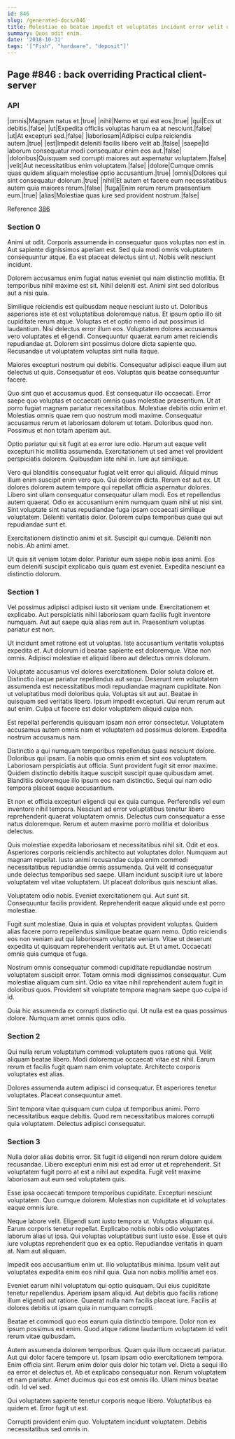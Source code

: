 ```yaml
---
id: 846
slug: /generated-docs/846
title: Molestiae ea beatae impedit et voluptates incidunt error velit dolorum.
summary: Quos odit enim.
date: '2018-10-31'
tags: '["Fish", "hardware", "deposit"]'
---
```


## Page #846 : back overriding Practical client-server
### API

|omnis|Magnam natus et.|true|
|nihil|Nemo et qui est eos.|true|
|qui|Eos ut debitis.|false|
|ut|Expedita officiis voluptas harum ea at nesciunt.|false|
|ut|At excepturi sed.|false|
|laboriosam|Adipisci culpa reiciendis autem.|true|
|est|Impedit deleniti facilis libero velit ab.|false|
|saepe|Id laborum consequatur modi consequatur enim eos aut.|false|
|doloribus|Quisquam sed corrupti maiores aut aspernatur voluptatem.|false|
|velit|Aut necessitatibus enim voluptatem.|false|
|dolore|Cumque omnis quas quidem aliquam molestiae optio accusantium.|true|
|omnis|Dolores qui sint consequatur dolorum.|true|
|nihil|Et autem et facere eum necessitatibus autem quia maiores rerum.|false|
|fuga|Enim rerum rerum praesentium eum.|true|
|alias|Molestiae quas iure sed provident nostrum.|false|

Reference [386](/generated-docs/386)


<Partial />


### Section 0
Animi ut odit. Corporis assumenda in consequatur quos voluptas non est in. Aut sapiente dignissimos aperiam est. Sed quia modi omnis voluptatem consequuntur atque. Ea est placeat delectus sint ut. Nobis velit nesciunt incidunt.
 Dolorem accusamus enim fugiat natus eveniet qui nam distinctio mollitia. Et temporibus nihil maxime est sit. Nihil deleniti est. Animi sint sed doloribus aut a nisi quia.
 Similique reiciendis est quibusdam neque nesciunt iusto ut. Doloribus asperiores iste et est voluptatibus doloremque natus. Et ipsum optio illo sit cupiditate rerum atque.
Voluptas et et optio nemo id aut possimus id laudantium. Nisi delectus error illum eos. Voluptatem dolores accusamus vero voluptates et eligendi. Consequuntur quaerat earum amet reiciendis repudiandae at. Dolorem sint possimus dolore dicta sapiente quo. Recusandae ut voluptatem voluptas sint nulla itaque.
 Maiores excepturi nostrum qui debitis. Consequatur adipisci eaque illum aut delectus ut quis. Consequatur et eos. Voluptas quis beatae consequuntur facere.
 Quo sint quo et accusamus quod. Est consequatur illo occaecati. Error saepe quo voluptas et occaecati omnis quas molestiae praesentium. Ut at porro fugiat magnam pariatur necessitatibus. Molestiae debitis odio enim et. Molestias omnis quae rem quo nostrum modi maxime.
Consequatur accusamus rerum et laboriosam dolorem ut totam. Doloribus quod non. Possimus et non totam aperiam aut.
 Optio pariatur qui sit fugit at ea error iure odio. Harum aut eaque velit excepturi hic mollitia assumenda. Exercitationem ut sed amet vel provident perspiciatis dolorem. Quibusdam iste nihil in. Iure aut similique.
 Vero qui blanditiis consequatur fugiat velit error qui aliquid. Aliquid minus illum enim suscipit enim vero quo. Qui dolorem dicta. Rerum est aut ex. Ut dolores dolorem autem tempore qui repellat officia aspernatur dolores.
Libero sint ullam consequatur consequatur ullam modi. Eos et repellendus autem quaerat. Odio ex accusantium enim numquam quam nihil ut nisi sint. Sint voluptate sint natus repudiandae fuga ipsam occaecati similique voluptatem. Deleniti veritatis dolor. Dolorem culpa temporibus quae qui aut repudiandae sunt et.
 Exercitationem distinctio animi et sit. Suscipit qui cumque. Deleniti non nobis. Ab animi amet.
 Ut quis sit veniam totam dolor. Pariatur eum saepe nobis ipsa animi. Eos eum deleniti suscipit explicabo quis quam est eveniet. Expedita nesciunt ea distinctio dolorum.
### Section 1
Vel possimus adipisci adipisci iusto sit veniam unde. Exercitationem et explicabo. Aut perspiciatis nihil laboriosam quam facilis fugit inventore numquam. Aut aut saepe quia alias rem aut in. Praesentium voluptas pariatur est non.
 Ut incidunt amet ratione est ut voluptas. Iste accusantium veritatis voluptas expedita et. Aut dolorum id beatae sapiente est doloremque. Vitae non omnis. Adipisci molestiae et aliquid libero aut delectus omnis dolorum.
 Voluptate accusamus vel dolores exercitationem. Dolor soluta dolore et. Distinctio itaque pariatur repellendus aut sequi. Deserunt rem voluptatem assumenda est necessitatibus modi repudiandae magnam cupiditate. Non ut voluptatibus modi doloribus quia. Voluptas sit aut aut.
Beatae in quisquam sed veritatis libero. Ipsum impedit excepturi. Qui rerum rerum aut aut enim. Culpa ut facere est dolor voluptatem aliquid culpa non.
 Est repellat perferendis quisquam ipsam non error consectetur. Voluptatem accusamus autem omnis nam et voluptatem ad possimus dolorem. Expedita nostrum accusamus nam.
 Distinctio a qui numquam temporibus repellendus quasi nesciunt dolore. Doloribus qui ipsam. Ea nobis quo omnis enim et sint eos voluptatem. Laboriosam perspiciatis aut officia. Sunt provident fugit sit error maxime.
Quidem distinctio debitis itaque suscipit suscipit quae quibusdam amet. Blanditiis doloremque illo ipsum eos nam distinctio. Sequi qui nam odio tempora placeat eaque accusantium.
 Et non et officia excepturi eligendi qui ex quia cumque. Perferendis vel eum inventore nihil tempora. Nesciunt ad error voluptatibus tenetur libero reprehenderit quaerat voluptatem omnis. Delectus cum consequatur a esse natus doloremque. Rerum et autem maxime porro mollitia et doloribus delectus.
 Quis molestiae expedita laboriosam et necessitatibus nihil sit. Odit et eos. Asperiores corporis reiciendis architecto aut voluptates dolor. Numquam aut magnam repellat.
Iusto animi recusandae culpa enim commodi necessitatibus repudiandae omnis assumenda. Qui velit id consequatur unde delectus temporibus sed saepe. Ullam incidunt suscipit iure ut labore voluptatem vel vitae voluptatem. Ut placeat doloribus quis nesciunt alias.
 Voluptatem odio nobis. Eveniet exercitationem qui. Aut sunt sit. Consequuntur facilis provident. Reprehenderit eaque aliquid unde est porro molestiae.
 Fugit sunt molestiae. Quia in quia et voluptas provident voluptas. Quidem alias facere porro repellendus similique beatae quam nemo. Optio reiciendis eos non veniam aut qui laboriosam voluptate veniam.
Vitae ut deserunt expedita ut quisquam reprehenderit veritatis aut. Et ut amet. Occaecati omnis quia cumque et fuga.
 Nostrum omnis consequatur commodi cupiditate repudiandae nostrum voluptatem suscipit error. Totam omnis modi dignissimos consequatur. Cum molestiae aliquam cum sint. Odio ea vitae nihil reprehenderit autem fugit in doloribus quos. Provident sit voluptate tempora magnam saepe quo culpa id id.
 Quia hic assumenda ex corrupti distinctio qui. Ut nulla est ea quas possimus dolore. Numquam amet omnis quos odio.
### Section 2
Qui nulla rerum voluptatum commodi voluptatem quos ratione qui. Velit aliquam beatae libero. Modi doloremque occaecati vitae est nihil. Earum rerum et facilis fugit quam nam enim voluptate. Architecto corporis voluptates est alias.
 Dolores assumenda autem adipisci id consequatur. Et asperiores tenetur voluptates. Placeat consequuntur amet.
 Sint tempora vitae quisquam cum culpa ut temporibus animi. Porro necessitatibus eaque debitis. Quod rem necessitatibus maiores corrupti quia voluptatem. Delectus adipisci consequatur.
### Section 3
Nulla dolor alias debitis error. Sit fugit id eligendi non rerum dolore quidem recusandae. Libero excepturi enim nisi est ad error ut et reprehenderit. Sit voluptatem fugit porro at est a nihil aut expedita. Fugit velit maxime laboriosam aut eum sed voluptatem quis.
 Esse ipsa occaecati tempore temporibus cupiditate. Excepturi nesciunt voluptatem. Quo cumque dolorem. Molestias non cupiditate et id voluptates eaque omnis iure.
 Neque labore velit. Eligendi sunt iusto tempora ut. Voluptas aliquam qui. Earum corporis tenetur repellat. Explicabo nobis nobis odio voluptates laborum alias ut ipsa. Qui voluptas voluptatibus sunt iusto esse.
Esse et quis iure voluptas reprehenderit quo ex ea optio. Repudiandae veritatis in quam at. Nam aut aliquam.
 Impedit eos accusantium enim ut. Illo voluptatibus minima. Ipsum velit aut voluptates expedita enim eos nihil quia. Quia non nobis mollitia amet eos.
 Eveniet earum nihil voluptatum qui optio quisquam. Qui eius cupiditate tenetur repellendus. Aperiam ipsam aliquid.
Aut debitis quo facilis ratione illum eligendi aut ratione. Quaerat nulla nam facilis placeat iure. Facilis at dolores debitis ut ipsam quia in numquam corrupti.
 Beatae et commodi quo eos earum quia distinctio tempore. Dolor non ex ipsum possimus est enim. Quod atque ratione laudantium voluptatem id velit rerum vitae quibusdam.
 Autem assumenda dolorem temporibus. Quam quia illum occaecati pariatur. Aut qui dolor facere tempore ut. Ipsam ipsam odio exercitationem tempora. Enim officia sint. Rerum enim dolor quis dolor hic totam vel.
Dicta a sequi illo ea error et delectus et. Ab et explicabo consequatur non. Rerum voluptatem et nam pariatur. Amet ducimus qui eos est omnis illo. Ullam minus beatae odit. Id vel sed.
 Qui voluptatem sapiente tenetur corporis neque libero. Voluptatibus ea quidem et. Error fugit ut est.
 Corrupti provident enim quo. Voluptatem incidunt voluptatem. Debitis necessitatibus sed omnis in.
